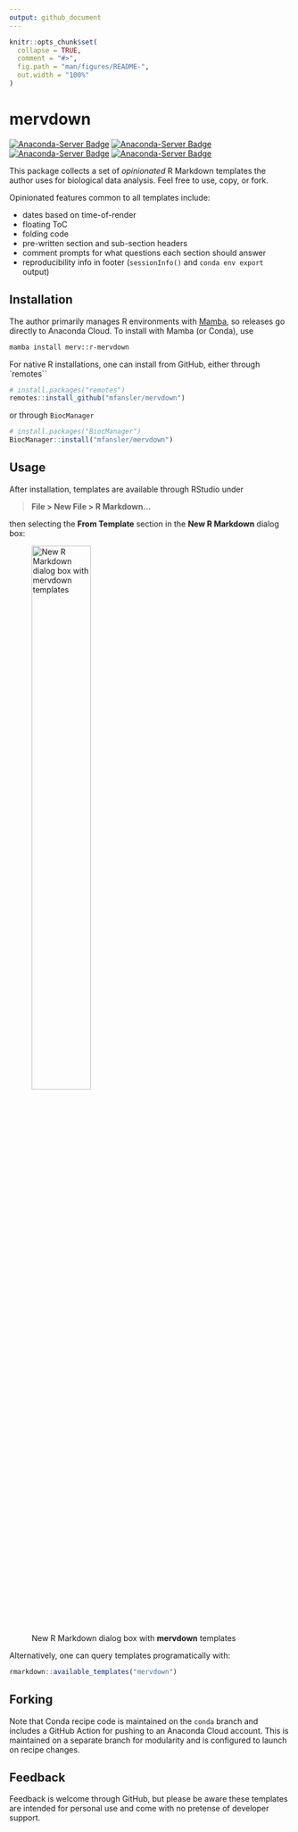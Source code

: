 ```yaml
---
output: github_document
---
```


<!-- README.md is generated from README.Rmd. Please edit that file -->

```r
knitr::opts_chunk$set(
  collapse = TRUE,
  comment = "#>",
  fig.path = "man/figures/README-",
  out.width = "100%"
)
```

# mervdown

<!-- badges: start -->
[![Anaconda-Server Badge](https://anaconda.org/merv/r-mervdown/badges/version.svg)](https://anaconda.org/merv/r-mervdown)
[![Anaconda-Server Badge](https://anaconda.org/merv/r-mervdown/badges/latest_release_date.svg)](https://anaconda.org/merv/r-mervdown)
[![Anaconda-Server Badge](https://anaconda.org/merv/r-mervdown/badges/platforms.svg)](https://anaconda.org/merv/r-mervdown)
[![Anaconda-Server Badge](https://anaconda.org/merv/r-mervdown/badges/downloads.svg)](https://anaconda.org/merv/r-mervdown)
<!-- badges: end -->

This package collects a set of *opinionated* R Markdown templates the author uses for biological data analysis. Feel free to use, copy, or fork.

Opinionated features common to all templates include:

 - dates based on time-of-render
 - floating ToC
 - folding code
 - pre-written section and sub-section headers
 - comment prompts for what questions each section should answer
 - reproducibility info in footer (`sessionInfo()` and `conda env export` output)

## Installation

The author primarily manages R environments with [Mamba](https://mamba.readthedocs.io/en/latest/), so releases go directly to Anaconda Cloud. To install with Mamba (or Conda), use

```bash
mamba install merv::r-mervdown
```

For native R installations, one can install from GitHub, either through `remotes``

``` r
# install.packages("remotes")
remotes::install_github("mfansler/mervdown")
```

or through `BiocManager`

```r
# install.packages("BiocManager")
BiocManager::install("mfansler/mervdown")
```

## Usage

After installation, templates are available through RStudio under 

> **File > New File > R Markdown...**

then selecting the **From Template** section in the **New R Markdown** dialog box:

![New R Markdown dialog box with **mervdown** templates](man/figures/new-rmd-dialog.png){width=50%}

Alternatively, one can query templates programatically with:

```r
rmarkdown::available_templates("mervdown")
```

## Forking

Note that Conda recipe code is maintained on the `conda` branch and includes a GitHub Action for pushing to an Anaconda Cloud account. This is maintained on a separate branch for modularity and is configured to launch on recipe changes.

## Feedback

Feedback is welcome through GitHub, but please be aware these templates are intended for personal use and come with no pretense of developer support.
